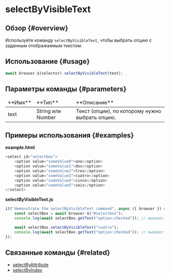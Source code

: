 # selectByVisibleText

## Обзор {#overview}

Используйте команду `selectByVisibleText`, чтобы выбрать опцию с заданным отображаемым текстом.

## Использование {#usage}

```javascript
await browser.$(selector).selectByVisibleText(text);
```

## Параметры команды {#parameters}

<table>
<thead>
<tr><td>**Имя**</td><td>**Тип**</td><td>**Описание**</td></tr>
</thead>
<tbody>
<tr><td>text</td><td>String или Number</td><td>Текст (опции), по которому нужно выбрать опцию.</td></tr>

</tbody>
</table>

## Примеры использования {#examples}

**example.html**

```javascript
<select id="selectbox">
    <option value="someValue0">uno</option>
    <option value="someValue1">dos</option>
    <option value="someValue2">tres</option>
    <option value="someValue3">cuatro</option>
    <option value="someValue4">cinco</option>
    <option value="someValue5">seis</option>
</select>
```

**selectByVisibleText.js**

```javascript
it("demonstrate the selectByVisibleText command", async ({ browser }) => {
    const selectBox = await browser.$("#selectbox");
    console.log(await selectBox.getText("option:checked")); // выведет: "uno"

    await selectBox.selectByVisibleText("cuatro");
    console.log(await selectBox.getText("option:checked")); // выведет: "cuatro"
});
```

## Связанные команды {#related}

-   [selectByAttribute](../selectByAttribute)
-   [selectByIndex](../selectByIndex)
